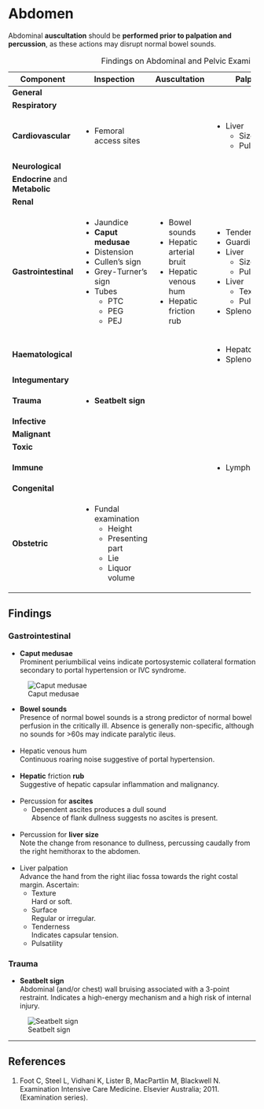 # Abdomen

:::info
Abdominal **auscultation** should be **performed prior to palpation and percussion**, as these actions may disrupt normal bowel sounds.
:::

: Findings on Abdominal and Pelvic Examination

+---------------------------------+------------------------+--------------------------+-------------------+------------------------+
| Component                       | Inspection             | Auscultation             | Palpation         | Percussion             |
+=================================+========================+==========================+===================+========================+
| **General**                     |                        |                          |                   |                        |
+---------------------------------+------------------------+--------------------------+-------------------+------------------------+
| **Respiratory**                 |                        |                          |                   |                        |
+---------------------------------+------------------------+--------------------------+-------------------+------------------------+
| **Cardiovascular**              | * Femoral access sites |                          | * Liver           |                        |
|                                 |                        |                          |     * Size        |                        |
|                                 |                        |                          |     * Pulsatility |                        |
+---------------------------------+------------------------+--------------------------+-------------------+------------------------+
| **Neurological**                |                        |                          |                   |                        |
+---------------------------------+------------------------+--------------------------+-------------------+------------------------+
| **Endocrine** and **Metabolic** |                        |                          |                   |                        |
+---------------------------------+------------------------+--------------------------+-------------------+------------------------+
| **Renal**                       |                        |                          |                   |                        |
+---------------------------------+------------------------+--------------------------+-------------------+------------------------+
| **Gastrointestinal**            | * Jaundice             | * Bowel sounds           | * Tenderness      | * Air                  |
|                                 | * **Caput medusae**    | * Hepatic arterial bruit | * Guarding        |     * Intestinal       |
|                                 | * Distension           | * Hepatic venous hum     | * Liver           |     * Extra-intestinal |
|                                 | * Cullen's sign        | * Hepatic friction rub   |     * Size        | * Fluid                |
|                                 | * Grey-Turner's sign   |                          |     * Pulsatility |                        |
|                                 | * Tubes                |                          | * Liver           |                        |
|                                 |    * PTC               |                          |     * Texture     |                        |
|                                 |    * PEG               |                          |     * Pulsatility |                        |
|                                 |    * PEJ               |                          | * Splenomegaly    |                        |
|                                 |                        |                          |                   |                        |
|                                 |                        |                          |                   |                        |
|                                 |                        |                          |                   |                        |
+---------------------------------+------------------------+--------------------------+-------------------+------------------------+
| **Haematological**              |                        |                          | * Hepatomegaly    |                        |
|                                 |                        |                          | * Splenomegaly    |                        |
+---------------------------------+------------------------+--------------------------+-------------------+------------------------+
| **Integumentary**               |                        |                          |                   |                        |
+---------------------------------+------------------------+--------------------------+-------------------+------------------------+
| **Trauma**                      | * **Seatbelt sign**    |                          |                   |                        |
+---------------------------------+------------------------+--------------------------+-------------------+------------------------+
| **Infective**                   |                        |                          |                   |                        |
+---------------------------------+------------------------+--------------------------+-------------------+------------------------+
| **Malignant**                   |                        |                          |                   |                        |
+---------------------------------+------------------------+--------------------------+-------------------+------------------------+
| **Toxic**                       |                        |                          |                   |                        |
+---------------------------------+------------------------+--------------------------+-------------------+------------------------+
| **Immune**                      |                        |                          | * Lymphadenopathy |                        |
+---------------------------------+------------------------+--------------------------+-------------------+------------------------+
| **Congenital**                  |                        |                          |                   |                        |
+---------------------------------+------------------------+--------------------------+-------------------+------------------------+
| **Obstetric**                   | * Fundal examination   |                          |                   |                        |
|                                 |     * Height           |                          |                   |                        |
|                                 |     * Presenting part  |                          |                   |                        |
|                                 |     * Lie              |                          |                   |                        |
|                                 |     * Liquor volume    |                          |                   |                        |
+---------------------------------+------------------------+--------------------------+-------------------+------------------------+

## Findings

### Gastrointestinal

* **Caput medusae**\
Prominent periumbilical veins indicate portosystemic collateral formation secondary to portal hypertension or IVC syndrome.

:::column-margin
![Caput medusae](/resources/medusae.jpg)
:::

* **Bowel sounds**\
Presence of normal bowel sounds is a strong predictor of normal bowel perfusion in the critically ill. Absence is generally non-specific, although no sounds for >60s may indicate paralytic ileus.\
\
* Hepatic venous hum\
Continuous roaring noise suggestive of portal hypertension.\
\
* **Hepatic** friction **rub**\
Suggestive of hepatic capsular inflammation and malignancy.\
\
* Percussion for **ascites**
	* Dependent ascites produces a dull sound\
	Absence of flank dullness suggests no ascites is present.\
\
* Percussion for **liver size**\
Note the change from resonance to dullness, percussing caudally from the right hemithorax to the abdomen.\
\
* Liver palpation\
Advance the hand from the right iliac fossa towards the right costal margin. Ascertain:
	* Texture\
	Hard or soft.
	* Surface\
	Regular or irregular.
	* Tenderness\
	Indicates capsular tension.
	* Pulsatility


### Trauma

* **Seatbelt sign**\
Abdominal (and/or chest) wall bruising associated with a 3-point restraint. Indicates a high-energy mechanism and a high risk of internal injury.

:::column-margin
![Seatbelt sign](/resources/seatbelt_abdo.jpg)
:::

---

## References

1. Foot C, Steel L, Vidhani K, Lister B, MacPartlin M, Blackwell N. Examination Intensive Care Medicine. Elsevier Australia; 2011. (Examination series).